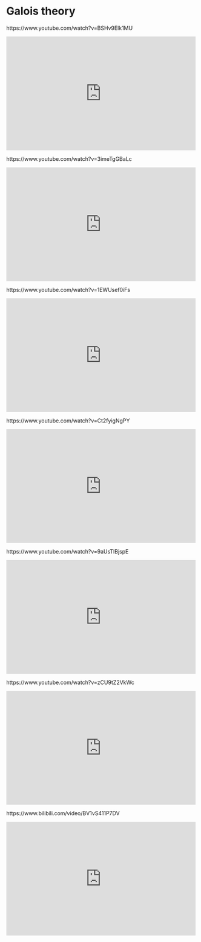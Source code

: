 # Galois theory

::: {show-in="html"}
<object data="202406070931-ListOfTheorem.pdf" type="application/pdf" width="100%" height=1050></object>
:::


https://www.youtube.com/watch?v=BSHv9Elk1MU

::: {show-in="html"}
<iframe width=500 height=300 frameborder="0" allowfullscreen src="https://www.youtube.com/embed/BSHv9Elk1MU"></iframe>
:::

https://www.youtube.com/watch?v=3imeTgGBaLc

::: {show-in="html"}
<iframe width=500 height=300 frameborder="0" allowfullscreen src="https://www.youtube.com/embed/3imeTgGBaLc"></iframe>
:::

https://www.youtube.com/watch?v=1EWUsef0iFs

::: {show-in="html"}
<iframe width=500 height=300 frameborder="0" allowfullscreen src="https://www.youtube.com/embed/1EWUsef0iFs"></iframe>
:::

https://www.youtube.com/watch?v=Ct2fyigNgPY

::: {show-in="html"}
<iframe width=500 height=300 frameborder="0" allowfullscreen src="https://www.youtube.com/embed/Ct2fyigNgPY"></iframe>
:::

https://www.youtube.com/watch?v=9aUsTlBjspE

::: {show-in="html"}
<iframe width=500 height=300 frameborder="0" allowfullscreen src="https://www.youtube.com/embed/9aUsTlBjspE"></iframe>
:::

https://www.youtube.com/watch?v=zCU9tZ2VkWc

::: {show-in="html"}
<iframe width=500 height=300 frameborder="0" allowfullscreen src="https://www.youtube.com/embed/zCU9tZ2VkWc"></iframe>
:::

https://www.bilibili.com/video/BV1vS411P7DV

::: {show-in="html"}
<iframe width=500 height=300 frameborder="0" allowfullscreen src="https://player.bilibili.com/player.html?bvid=BV1vS411P7DV&autoplay=0"></iframe>
:::